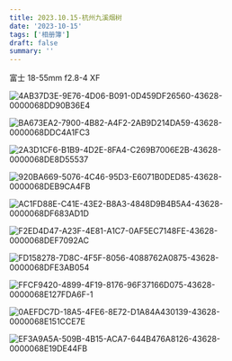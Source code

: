 ```yaml
---
title: 2023.10.15-杭州九溪烟树
date: '2023-10-15'
tags: ['相册簿']
draft: false
summary: ''
---
```


富士 18-55mm f2.8-4 XF

![4AB37D3E-9E76-4D06-B091-0D459DF26560-43628-0000068DD90B36E4](https://cdn.jsdelivr.net/gh/klaaay/pbed@main/uPic/4AB37D3E-9E76-4D06-B091-0D459DF26560-43628-0000068DD90B36E4.jpg)

![BA673EA2-7900-4B82-A4F2-2AB9D214DA59-43628-0000068DDC4A1FC3](https://cdn.jsdelivr.net/gh/klaaay/pbed@main/uPic/BA673EA2-7900-4B82-A4F2-2AB9D214DA59-43628-0000068DDC4A1FC3.jpg)

![2A3D1CF6-B1B9-4D2E-8FA4-C269B7006E2B-43628-0000068DE8D55537](https://cdn.jsdelivr.net/gh/klaaay/pbed@main/uPic/2A3D1CF6-B1B9-4D2E-8FA4-C269B7006E2B-43628-0000068DE8D55537.jpg)

![920BA669-5076-4C46-95D3-E6071B0DED85-43628-0000068DEB9CA4FB](https://cdn.jsdelivr.net/gh/klaaay/pbed@main/uPic/920BA669-5076-4C46-95D3-E6071B0DED85-43628-0000068DEB9CA4FB.jpg)

![AC1FD88E-C41E-43E2-B8A3-4848D9B4B5A4-43628-0000068DF683AD1D](https://cdn.jsdelivr.net/gh/klaaay/pbed@main/uPic/AC1FD88E-C41E-43E2-B8A3-4848D9B4B5A4-43628-0000068DF683AD1D.jpg)

![F2ED4D47-A23F-4E81-A1C7-0AF5EC7148FE-43628-0000068DEF7092AC](https://cdn.jsdelivr.net/gh/klaaay/pbed@main/uPic/F2ED4D47-A23F-4E81-A1C7-0AF5EC7148FE-43628-0000068DEF7092AC.jpg)

![FD158278-7D8C-4F5F-8056-4088762A0875-43628-0000068DFE3AB054](https://cdn.jsdelivr.net/gh/klaaay/pbed@main/uPic/FD158278-7D8C-4F5F-8056-4088762A0875-43628-0000068DFE3AB054.jpg)

![FFCF9420-4899-4F19-8176-96F37166D075-43628-0000068E127FDA6F-1](https://cdn.jsdelivr.net/gh/klaaay/pbed@main/uPic/FFCF9420-4899-4F19-8176-96F37166D075-43628-0000068E127FDA6F-1.jpg)

![0AEFDC7D-18A5-4FE6-8E72-D1A84A430139-43628-0000068E151CCE7E](https://cdn.jsdelivr.net/gh/klaaay/pbed@main/uPic/0AEFDC7D-18A5-4FE6-8E72-D1A84A430139-43628-0000068E151CCE7E.jpg)

![EF3A9A5A-509B-4B15-ACA7-644B476A8126-43628-0000068E19DE44FB](https://cdn.jsdelivr.net/gh/klaaay/pbed@main/uPic/EF3A9A5A-509B-4B15-ACA7-644B476A8126-43628-0000068E19DE44FB.jpg)